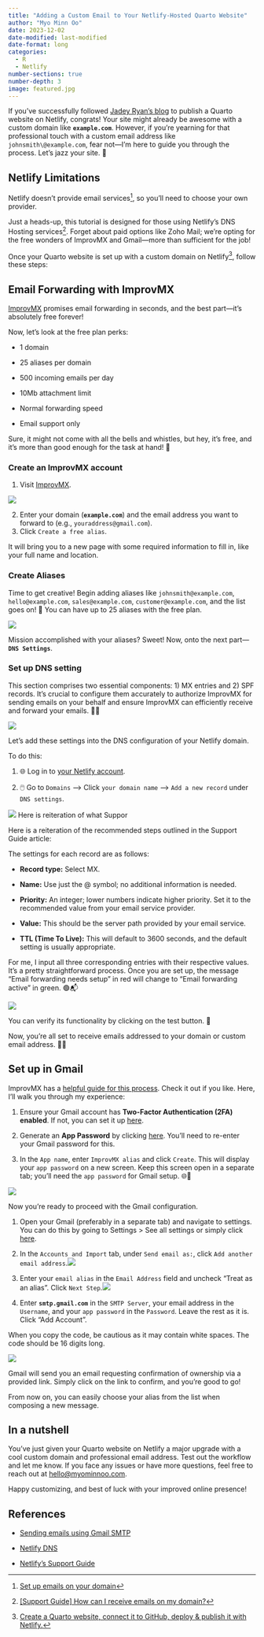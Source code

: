 ```yaml
---
title: "Adding a Custom Email to Your Netlify-Hosted Quarto Website"
author: "Myo Minn Oo"
date: 2023-12-02
date-modified: last-modified
date-format: long
categories: 
  - R
  - Netlify
number-sections: true
number-depth: 3
image: featured.jpg
---
```


If you've successfully followed [Jadey Ryan's blog](https://jadeyryan.com/blog/2023-11-19_publish-quarto-website/) to publish a Quarto website on Netlify, congrats! Your site might already be awesome with a custom domain like **`example.com`**. However, if you're yearning for that professional touch with a custom email address like `johnsmith\@example.com`, fear not---I'm here to guide you through the process. Let's jazz your site. 🚀

## Netlify **Limitations** {.unnumbered}

Netlify doesn't provide email services[^1], so you'll need to choose your own provider.

[^1]: [Set up emails on your domain](https://docs.netlify.com/domains-https/netlify-dns/#set-up-emails-on-your-domain)

Just a heads-up, this tutorial is designed for those using Netlify's DNS Hosting services[^2]. Forget about paid options like Zoho Mail; we're opting for the free wonders of ImprovMX and Gmail---more than sufficient for the job!

[^2]: [\[Support Guide\] How can I receive emails on my domain?](https://answers.netlify.com/t/support-guide-how-can-i-receive-emails-on-my-domain/178)

Once your Quarto website is set up with a custom domain on Netlify[^3], follow these steps:

[^3]: [Create a Quarto website, connect it to GitHub, deploy & publish it with Netlify.](https://jadeyryan.com/blog/2023-11-19_publish-quarto-website/)

## Email Forwarding with ImprovMX

[ImprovMX](https://improvmx.com/) promises email forwarding in seconds, and the best part---it's absolutely free forever!

Now, let's look at the free plan perks:

-   1 domain

-   25 aliases per domain

-   500 incoming emails per day

-   10Mb attachment limit

-   Normal forwarding speed

-   Email support only

Sure, it might not come with all the bells and whistles, but hey, it's free, and it's more than good enough for the task at hand! 🌈

### Create an ImprovMX account

1.  Visit [ImprovMX](https://improvmx.com/).

![](01-setup-alias.png)

2.  Enter your domain (**`example.com`**) and the email address you want to forward to (e.g., `youraddress@gmail.com`).
3.  Click `Create a free alias`.

It will bring you to a new page with some required information to fill in, like your full name and location.

### Create Aliases

Time to get creative! Begin adding aliases like `johnsmith@example.com`, `hello@example.com`, `sales@example.com`, `customer@example.com`, and the list goes on! 🌟 You can have up to 25 aliases with the free plan.

![](02-create-alias.png)

Mission accomplished with your aliases? Sweet! Now, onto the next part---**`DNS Settings`**.

### Set up DNS setting

This section comprises two essential components: 1) MX entries and 2) SPF records. It's crucial to configure them accurately to authorize ImprovMX for sending emails on your behalf and ensure ImprovMX can efficiently receive and forward your emails. 📧✨

![](03-DNS-Settings.png)

Let's add these settings into the DNS configuration of your Netlify domain.

To do this:

1.  🌐 Log in to [your Netlify account](https://app.netlify.com/).

2.  🖱️ Go to `Domains` \--\> Click `your domain name` \--\> `Add a new record` under `DNS settings`.

![](03-new-DNS.png) Here is reiteration of what Suppor

Here is a reiteration of the recommended steps outlined in the Support Guide article:

The settings for each record are as follows:

-   **Record type:** Select MX.

-   **Name:** Use just the \@ symbol; no additional information is needed.

-   **Priority:** An integer; lower numbers indicate higher priority. Set it to the recommended value from your email service provider.

-   **Value:** This should be the server path provided by your email service.

-   **TTL (Time To Live):** This will default to 3600 seconds, and the default setting is usually appropriate.

For me, I input all three corresponding entries with their respective values. It's a pretty straightforward process. Once you are set up, the message "Email forwarding needs setup" in red will change to "Email forwarding active" in green. 🟢📬

![](03-forwarding-active.png)

You can verify its functionality by clicking on the test button. 🧪

Now, you're all set to receive emails addressed to your domain or custom email address. 📧✨

## Set up in Gmail

ImprovMX has a [helpful guide for this process](https://improvmx.com/guides/send-emails-using-gmail/). Check it out if you like. Here, I'll walk you through my experience:

1.  Ensure your Gmail account has **Two-Factor Authentication (2FA) enabled**. If not, you can set it up [here](https://www.google.com/landing/2step/).

2.  Generate an **App Password** by clicking [here](https://security.google.com/settings/security/apppasswords). You'll need to re-enter your Gmail password for this.

3.  In the `App name`, enter `ImprovMX alias` and click `Create`. This will display your `app password` on a new screen. Keep this screen open in a separate tab; you'll need the `app password` for Gmail setup. 🌐🔐

![](04-app-password.png)

Now you're ready to proceed with the Gmail configuration.

1.  Open your Gmail (preferably in a separate tab) and navigate to settings. You can do this by going to Settings \> See all settings or simply click [here](https://mail.google.com/mail/u/0/#settings/general).

2.  In the `Accounts and Import` tab, under `Send email as:`, click `Add another email address`.![](05-gmail-setup.png)

3.  Enter your `email alias` in the `Email Address` field and uncheck "Treat as an alias". Click `Next Step`.![](smtp-sender-info-gmail.gif)

4.  Enter **`smtp.gmail.com`** in the `SMTP Server`, your email address in the `Username`, and your `app password` in the `Password`. Leave the rest as it is. Click "Add Account".

::: callout-important
When you copy the code, be cautious as it may contain white spaces. The code should be 16 digits long.
:::

![](smtp-gmail.gif)

Gmail will send you an email requesting confirmation of ownership via a provided link. Simply click on the link to confirm, and you're good to go!

From now on, you can easily choose your alias from the list when composing a new message.

## In a nutshell {.unnumbered}

You've just given your Quarto website on Netlify a major upgrade with a cool custom domain and professional email address. Test out the workflow and let me know. If you face any issues or have more questions, feel free to reach out at [hello\@myominnoo.com](mailto:hello@myominnoo.com).

Happy customizing, and best of luck with your improved online presence!

## References {.unnumbered}

-   [Sending emails using Gmail SMTP](https://improvmx.com/guides/send-emails-using-gmail/)

-   [Netlify DNS](https://docs.netlify.com/domains-https/netlify-dns/)

-   [Netlify's Support Guide](https://answers.netlify.com/t/support-guide-how-can-i-receive-emails-on-my-domain/178)
